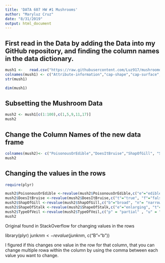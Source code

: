 ---
title: 'DATA 607 HW #1 Mushrooms'
author: "Maryluz Cruz"
date: "8/31/2019"
output: html_document
---

## First read in the Data by adding the Data into my GitHub repository, and finding the column names in the data dictionary.

```{r}
mush1 <-   read.csv("https://raw.githubusercontent.com/Luz917/mushroomdataset/master/agaricus-lepiota.data.txt", stringsAsFactors = FALSE)
colnames(mush1) <- c("Attribute-information","cap-shape","cap-surface", "cap-color","bruises","odor","gill-attachment", "gill-spacing",     "gill-size","gill-color","stalk-shape","stalk-root","stalk-surface-above-ring","stalk-surface-below-ring","stalk-color-above-ring",  "stalk-color-below-ring", "veil-type", "veil-color" , "ring-number", "ring-type", "spore-print-color", "population", "habitat")
str(mush1)
```

```{r}
dim(mush1)
```


## Subsetting the Mushroom Data
                                  
```{r}
mush2 <- mush1[c(1:100),c(1,5,9,11,17)]
mush2
```

## Change the Column Names of the new data frame
                                  
```{r}
colnames(mush2)<- c("PoisonousOrEdible","DoesItBruise","ShapOfGill", "ShapeOfStalk", "TypeOfVeil")
mush2
```

## Changing the values in the rows

```{r}
require(plyr)
```


```{r}
mush2$PoisonousOrEdible <-revalue(mush2$PoisonousOrEdible,c("e"="edible" , "p"="poisonous"))
mush2$DoesItBruise <-revalue(mush2$DoesItBruise,c("t"="true", "f"="false"))
mush2$ShapOfGill <-revalue(mush2$ShapOfGill,c("b"="broad", "n"= "narrow"))
mush2$ShapeOfStalk <-revalue(mush2$ShapeOfStalk,c("e"="enlarging", "t"= "tapering")) 
mush2$TypeOfVeil <-revalue(mush2$TypeOfVeil,c("p" = "partial" , "u" = "universal"))
mush2
```

Original found in StackOverflow for changing values in the rows 

library(plyr)
junk$nm <- revalue(junk$nm, c("B"="b"))  

I figured if this changes one value in the row for that column, that you can change multiple rowa within the column by using the comma between each value you want to change.

                                  